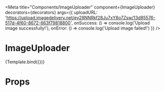 

<Meta
  title="Components/ImageUploader"
  component={ImageUploader}
  decorators={decorators}
  args={{
    uploadURL:
      'https://upload.imagedelivery.net/ey28NNRkf28Ju7xY8o7Zsw/13d85576-517d-4f60-8672-663f79818800',
    onSuccess: () => console.log('Upload image successfully!'),
    onError: () => console.log('Upload image failed!')
  }}
/>


# ImageUploader

<Canvas>
  <Story name="Upload" args={null}>
    {Template.bind({})}
  </Story>
</Canvas>

# Props

<ArgsTable of={ImageUploader} />
